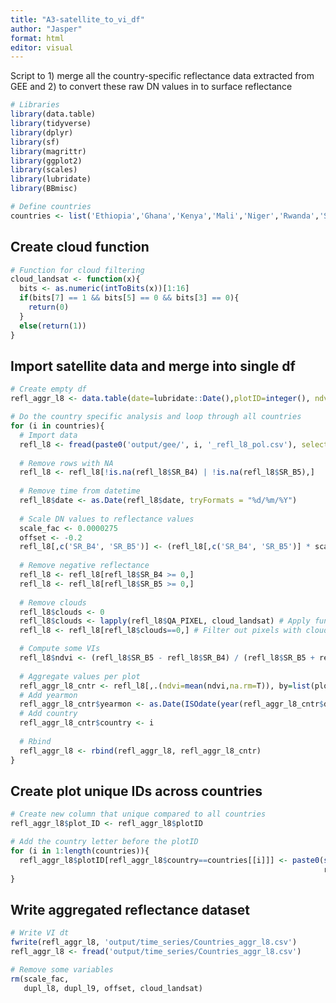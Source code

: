 ```yaml
---
title: "A3-satellite_to_vi_df"
author: "Jasper"
format: html
editor: visual
---
```


Script to 1) merge all the country-specific reflectance data extracted from GEE and 2) to convert these raw DN values in to surface reflectance

```r
# Libraries
library(data.table)
library(tidyverse)
library(dplyr)
library(sf)
library(magrittr)
library(ggplot2)
library(scales)
library(lubridate)
library(BBmisc)
```

```r
# Define countries
countries <- list('Ethiopia','Ghana','Kenya','Mali','Niger','Rwanda','Senegal')
```

## Create cloud function
```r
# Function for cloud filtering
cloud_landsat <- function(x){
  bits <- as.numeric(intToBits(x))[1:16]
  if(bits[7] == 1 && bits[5] == 0 && bits[3] == 0){
    return(0)
  }
  else(return(1))
}
```

## Import satellite data and merge into single df
```r
# Create empty df
refl_aggr_l8 <- data.table(date=lubridate::Date(),plotID=integer(), ndvi=double(), yearmon=lubridate::Date(), country=character())

# Do the country specific analysis and loop through all countries
for (i in countries){
  # Import data
  refl_l8 <- fread(paste0('output/gee/', i, '_refl_l8_pol.csv'), select =c('date', 'SR_B4', 'SR_B5','QA_PIXEL','plotID'))  
  
  # Remove rows with NA 
  refl_l8 <- refl_l8[!is.na(refl_l8$SR_B4) | !is.na(refl_l8$SR_B5),]
  
  # Remove time from datetime
  refl_l8$date <- as.Date(refl_l8$date, tryFormats = "%d/%m/%Y")
  
  # Scale DN values to reflectance values
  scale_fac <- 0.0000275
  offset <- -0.2
  refl_l8[,c('SR_B4', 'SR_B5')] <- (refl_l8[,c('SR_B4', 'SR_B5')] * scale_fac) + offset
  
  # Remove negative reflectance
  refl_l8 <- refl_l8[refl_l8$SR_B4 >= 0,]
  refl_l8 <- refl_l8[refl_l8$SR_B5 >= 0,]
  
  # Remove clouds
  refl_l8$clouds <- 0
  refl_l8$clouds <- lapply(refl_l8$QA_PIXEL, cloud_landsat) # Apply function to all pixels 
  refl_l8 <- refl_l8[refl_l8$clouds==0,] # Filter out pixels with clouds

  # Compute some VIs
  refl_l8$ndvi <- (refl_l8$SR_B5 - refl_l8$SR_B4) / (refl_l8$SR_B5 + refl_l8$SR_B4)
  
  # Aggregate values per plot
  refl_aggr_l8_cntr <- refl_l8[,.(ndvi=mean(ndvi,na.rm=T)), by=list(plotID, date)]
  # Add yearmon
  refl_aggr_l8_cntr$yearmon <- as.Date(ISOdate(year(refl_aggr_l8_cntr$date), month(refl_aggr_l8_cntr$date), 15))
  # Add country
  refl_aggr_l8_cntr$country <- i 
  
  # Rbind
  refl_aggr_l8 <- rbind(refl_aggr_l8, refl_aggr_l8_cntr)
}
```

## Create plot unique IDs across countries
```r
# Create new column that unique compared to all countries
refl_aggr_l8$plot_ID <- refl_aggr_l8$plotID

# Add the country letter before the plotID
for (i in 1:length(countries)){
  refl_aggr_l8$plotID[refl_aggr_l8$country==countries[[i]]] <- paste0(substr(refl_aggr_l8$country[refl_aggr_l8$country==countries[[i]]][1], 1,1), 
                                                                      refl_aggr_l8$plot_ID[refl_aggr_l8$country==countries[[i]]])
}
```

## Write aggregated reflectance dataset
```r
# Write VI dt
fwrite(refl_aggr_l8, 'output/time_series/Countries_aggr_l8.csv')
refl_aggr_l8 <- fread('output/time_series/Countries_aggr_l8.csv')

# Remove some variables
rm(scale_fac, 
   dupl_l8, dupl_l9, offset, cloud_landsat)
```

